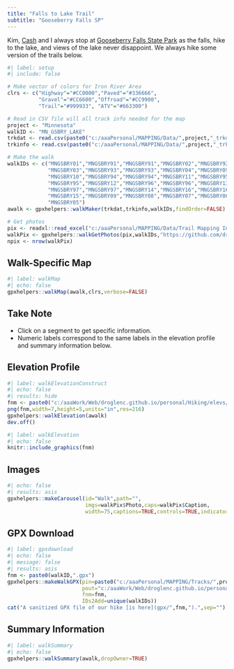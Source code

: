 ```yaml
---
title: "Falls to Lake Trail"
subtitle: "Gooseberry Falls SP"
---
```


Kim, [Cash](../shelties.html#cash) and I always stop at [Gooseberry Falls State Park](https://www.dnr.state.mn.us/state_parks/park.html?id=spk00172#homepage) as the falls, hike to the lake, and views of the lake never disappoint. We always hike some version of the trails below.

```r
#| label: setup
#| include: false

# Make vector of colors for Iron River Area
clrs <- c("Highway"="#CC0000","Paved"="#336666",
          "Gravel"="#CC6600","Offroad"="#CC9900",
          "Trail"="#999933", "ATV"="#663300")

# Read in CSV file will all track info needed for the map
project <- "Minnesota"
walkID <- "MN_GSBRY_LAKE"
trkdat <- read.csv(paste0("c:/aaaPersonal/MAPPING/Data/",project,"_trkdat.csv"))
trkinfo <- read.csv(paste0("c:/aaaPersonal/MAPPING/Data/",project,"_trkinfo.csv"))

# Make the walk
walkIDs <- c("MNGSBRY01","MNGSBRY91","MNGSBRY91","MNGSBRY02","MNGSBRY92",
             "MNGSBRY03","MNGSBRY93","MNGSBRY93","MNGSBRY04","MNGSBRY09",
             "MNGSBRY10","MNGSBRY94","MNGSBRY94","MNGSBRY11","MNGSBRY95",
             "MNGSBRY95","MNGSBRY12","MNGSBRY96","MNGSBRY96","MNGSBRY13",
             "MNGSBRY97","MNGSBRY97","MNGSBRY14","MNGSBRY16","MNGSBRY16",
             "MNGSBRY15","MNGSBRY09","MNGSBRY08","MNGSBRY07","MNGSBRY06",
             "MNGSBRY05")
awalk <- gpxhelpers::walkMaker(trkdat,trkinfo,walkIDs,findOrder=FALSE)

# Get photos
pix <- readxl::read_excel("c:/aaaPersonal/MAPPING/Data/Trail Mapping Info.xlsx",sheet="Photos")
walkPix <- gpxhelpers::walkGetPhotos(pix,walkIDs,"https://github.com/droglenc/MAPPING/raw/main/Images")
npix <- nrow(walkPix)
```

## Walk-Specific Map
```r
#| label: walkMap
#| echo: false
gpxhelpers::walkMap(awalk,clrs,verbose=FALSE)
```

:::{.callout-note appearance="simple"}
## Take Note
- Click on a segment to get specific information.
- Numeric labels correspond to the same labels in the elevation profile and summary information below.
:::

## Elevation Profile
```r
#| label: walkElevationConstruct
#| echo: false
#| results: hide
fnm <- paste0("c:/aaaWork/Web/droglenc.github.io/personal/Hiking/elevs/",walkID,".png") 
png(fnm,width=7,height=5,units="in",res=216)
gpxhelpers::walkElevation(awalk)
dev.off()
```
```r
#| label: walkElevation
#| echo: false
knitr::include_graphics(fnm)
```

## Images
```r
#| echo: false
#| results: asis
gpxhelpers::makeCarousel(id="Walk",path="",
                         imgs=walkPix$Photo,caps=walkPix$Caption,
                         width=75,captions=TRUE,controls=TRUE,indicators=FALSE)
```

## GPX Download
```r
#| label: gpxdownload
#| echo: false
#| message: false
#| results: asis
fnm <- paste0(walkID,".gpx")
gpxhelpers::makeWalkGPX(pin=paste0("c:/aaaPersonal/MAPPING/Tracks/",project),
                        pout="c:/aaaWork/Web/droglenc.github.io/personal/Hiking/gpx",
                        fnm=fnm,
                        IDs2Add=unique(walkIDs))
cat("A sanitized GPX file of our hike [is here](gpx/",fnm,").",sep="")
```

## Summary Information
```r
#| label: walkSummary
#| echo: false
gpxhelpers::walkSummary(awalk,dropOwner=TRUE)
```

